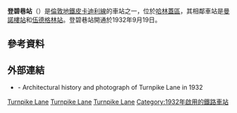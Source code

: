 {{TfL Translations}}
{{Infobox London station|symbol=underground
 | name = 登碧巷<br />Turnpike Lane
 | image_name = Turnpike Lane stn building.JPG
 | manager = [[倫敦地鐵|倫敦地鐵]]
 | fare_zone = 3
 | locale = {{link-en|登碧巷|Turnpike Lane}}
 | borough = [[哈林蓋區|哈林蓋區]]
 | events1 = 開通
 | years1=1932年9月19日
 | platforms = 2
 <!--| tubeexits03 = {{pad|1em}} 7.23
 | tubeexits04 = {{increase}} 7.63
 | tubeexits05 = {{decrease}} 7.39
 | tubeexits06 = {{increase}} 8.82
 | tubeexits07 = {{increase}} 9.765
 | tubeexits08 = {{increase}} 9.87 
 | tubeexits09 = {{decrease}} 9.61-->
 | latitude= 51.590386
 | longitude= -0.102816
 | listing_grade = II
 | listing_entry = 1263624
 | listing_start = 17 May 1994
 | listing_reference=<ref name="eh_1263624">{{National Heritage List for England |num=1263624 |desc=Turnpike Lane London Regional Transport Underground Station |accessdate=3 April 2015}}</ref>
}}
'''登碧巷站'''（{{lang-en|Turnpike Lane tube station}}）是[[倫敦地鐵|倫敦地鐵]][[皮卡迪利線|皮卡迪利線]]的車站之一，位於[[哈林蓋區|哈林蓋區]]，其相鄰車站是[[曼諾樓站|曼諾樓站]]和[[伍德格林站|伍德格林站]]。登碧巷站開通於1932年9月19日。
==參考資料==
{{reflist}}
==外部連結==
{{Commons category|Turnpike Lane tube station}}
* {{cite web |url=http://www.architecture.com/LibraryDrawingsAndPhotographs/Exhibitionsandloans/VARIBAArchitecturePartnershipexhibitions/UndergroundJourneys/ChangingthefaceofLondonUnderground/TurnpikeLane.aspx |title=Underground Journeys: Turnpike Lane |publisher=Royal Institute of British Architects|archiveurl=https://web.archive.org/web/20110707161506/http://www.architecture.com/LibraryDrawingsAndPhotographs/Exhibitionsandloans/VARIBAArchitecturePartnershipexhibitions/UndergroundJourneys/ChangingthefaceofLondonUnderground/TurnpikeLane.aspx |archivedate=2011-07-07 |deadurl=yes }} - Architectural history and photograph of Turnpike Lane in 1932

{{倫敦地鐵皮卡迪利線}}

[[Category:皮卡迪利線車站|Turnpike Lane]]
[[Category:哈林蓋區鐵路車站|Turnpike Lane]]
[[Category:倫敦通宵地鐵車站|Turnpike Lane]]
[[Category:1932年啟用的鐵路車站|Category:1932年啟用的鐵路車站]]